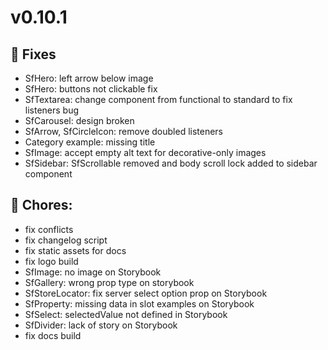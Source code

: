 
<Meta title="Releases/v0.10.1 - Latest/Change log" />

# v0.10.1

## 🐛 Fixes

- SfHero: left arrow below image
- SfHero: buttons not clickable fix
- SfTextarea: change component from functional to standard to fix listeners bug
- SfCarousel: design broken
- SfArrow, SfCircleIcon: remove doubled listeners
- Category example: missing title
- SfImage: accept empty alt text for decorative-only images
- SfSidebar: SfScrollable removed and body scroll lock added to sidebar component

## 🧹 Chores:

- fix conflicts
- fix changelog script
- fix static assets for docs
- fix logo build
- SfImage: no image on Storybook
- SfGallery: wrong prop type on storybook
- SfStoreLocator: fix server select option prop on Storybook
- SfProperty: missing data in slot examples on Storybook
- SfSelect: selectedValue not defined in Storybook
- SfDivider: lack of story on Storybook
- fix docs build
